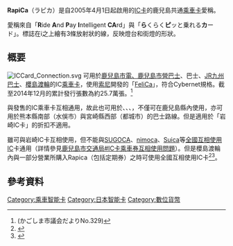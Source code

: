 '''RapiCa'''（ラピカ）是自2005年4月1日起啟用的[[IC卡|IC卡]]的鹿兒島共通[[乘車卡|乘車卡]]愛稱。

愛稱來自「'''R'''ide '''A'''nd '''P'''ay '''I'''ntelligent '''CA'''rd」與「'''ら'''くらく'''ピ'''ッと乗れる'''カ'''ード」。標誌在i之上繪有3條放射狀的線，反映燈台和街燈的形狀。

== 概要 ==
[[File:ICCard_Connection.svg|thumb]]
可用於[[鹿兒島市交通局|鹿兒島市電、鹿兒島市營巴士]]、{{link-ja|南國交通|南国交通}}巴士、[[JR九州巴士|JR九州巴士]]{{link-ja|北薩線|北薩線}}、[[櫻島渡輪|櫻島渡輪]]的IC[[乘車卡|乘車卡]]，使用[[索尼|索尼]]開發的「[[FeliCa|FeliCa]]」，符合Cybernet規格。截至2014年12月的累計發行張數為約25.7萬張。<ref>(かごしま市議会だよりNo.329)</ref>

與{{link-ja|岩崎集團公司|いわさきコーポレーション}}發售的IC乘車卡{{link-ja|岩崎IC卡|いわさきICカード}}互相通用，故此也可用於{{link-ja|鹿兒島交通|鹿児島交通}}、{{link-ja|種子島、屋久島交通|種子島・屋久島交通}}、{{link-ja|鹿兒島商船|鹿児島商船}}、{{link-ja|鴨池、垂水渡輪|鴨池・垂水フェリー|垂水渡輪}}，不僅可在鹿兒島縣內使用，亦可用於熊本縣南部（水俁市）與宮崎縣西部（都城市）的巴士路線。但是適用於「岩崎IC卡」的折扣不適用。

雖可與岩崎IC卡互相使用，但不能與[[SUGOCA|SUGOCA]]、[[nimoca|nimoca]]、[[Suica|Suica]]等[[交通系IC卡全國互相使用服務|全國互相使用]]IC卡通用（詳情參見[[鹿兒島市交通局#IC卡乘車券互相使用問題|鹿兒島市交通局#IC卡乘車券互相使用問題]]）。但是櫻島渡輪內與一部分營業所購入Rapica（包括定期券）之時可使用全國互相使用IC卡<ref>{{Cite web |url=https://www.city.kagoshima.lg.jp/sakurajima-ferry/unchin/documents/925cashless.pdf |title=桜島フェリーでクレジットカード・電子マネーが使えるようになります。 |accessdate=2020-08-29 |archive-date=2019-10-05 |archive-url=https://web.archive.org/web/20191005171944/http://www.city.kagoshima.lg.jp/sakurajima-ferry/unchin/documents/925cashless.pdf |dead-url=no }}</ref><ref>{{Cite web |url=http://www.kotsu-city-kagoshima.jp/topics/21867/ |title=キャッシュレスシステム導入のお知らせ |accessdate=2020-08-29 |archive-date=2020-08-03 |archive-url=https://web.archive.org/web/20200803231926/http://www.kotsu-city-kagoshima.jp/topics/21867/ |dead-url=no }}</ref>。
== 參考資料 ==
{{Reflist}}

{{日本電子票證}}
{{信用卡}}

[[Category:乘車智能卡|Category:乘車智能卡]]
[[Category:日本智能卡|Category:日本智能卡]]
[[Category:數位貨幣|Category:數位貨幣]]